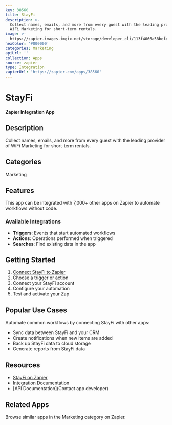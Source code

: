 ```yaml
---
key: 38560
title: StayFi
description: >-
  Collect names, emails, and more from every guest with the leading provider of
  WiFi Marketing for short-term rentals.
image: >-
  https://zapier-images.imgix.net/storage/developer_cli/113f4066a58bef41d85728fee16d7c50.png?auto=format%2Ccompress&ixlib=python-3.0.0&q=50
hexColor: '#000000'
categories: Marketing
apiUrl: ''
collection: Apps
source: zapier
type: Integration
zapierUrl: 'https://zapier.com/apps/38560'
---
```

# StayFi

**Zapier Integration App**

## Description

Collect names, emails, and more from every guest with the leading provider of WiFi Marketing for short-term rentals.

## Categories

Marketing

## Features

This app can be integrated with 7,000+ other apps on Zapier to automate workflows without code.

### Available Integrations

- **Triggers**: Events that start automated workflows
- **Actions**: Operations performed when triggered
- **Searches**: Find existing data in the app

## Getting Started

1. [Connect StayFi to Zapier](https://zapier.com/apps/38560)
2. Choose a trigger or action
3. Connect your StayFi account
4. Configure your automation
5. Test and activate your Zap

## Popular Use Cases

Automate common workflows by connecting StayFi with other apps:

- Sync data between StayFi and your CRM
- Create notifications when new items are added
- Back up StayFi data to cloud storage
- Generate reports from StayFi data

## Resources

- [StayFi on Zapier](https://zapier.com/apps/38560)
- [Integration Documentation](https://zapier.com/apps/38560/integrations)
- [API Documentation](Contact app developer)

## Related Apps

Browse similar apps in the Marketing category on Zapier.
